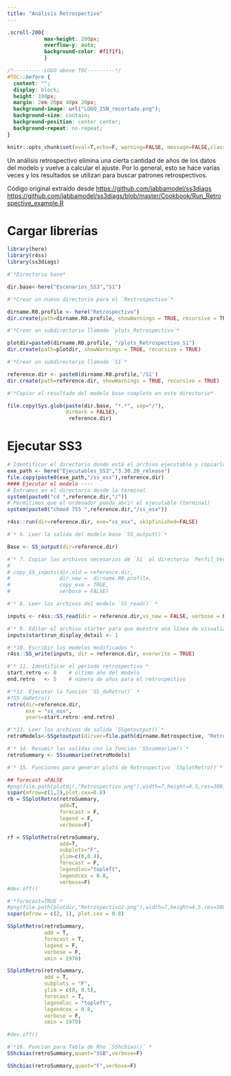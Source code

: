 ```yaml
---
title: "Análisis Retrospectivo"
---
```


```css
.scroll-200{
            max-height: 200px; 
            overflow-y: auto; 
            background-color: #f1f1f1;
            }
```


```css
/*----------LOGO above TOC---------*/
#TOC::before {
  content: "";
  display: block;
  height: 100px;
  margin: 2em 20px 40px 20px;
  background-image: url("LOGO_2SN_recortado.png");
  background-size: contain;
  background-position: center center;
  background-repeat: no-repeat;
}
```




```r
knitr::opts_chunk$set(eval=T,echo=F, warning=FALSE, message=FALSE,class.output="scroll-200",fig.align = "center")
```

Un análisis retrospectivo elimina una cierta cantidad de años de los datos del  modelo y vuelve a calcular el ajuste. Por lo general, esto se hace varias veces  y los resultados se utilizan para buscar patrones retrospectivos.


 Código original extraído desde  <https://github.com/jabbamodel/ss3diags>
<https://github.com/jabbamodel/ss3diags/blob/master/Cookbook/Run_Retrospective_example.R>




# Cargar librerías

```r
library(here)
library(r4ss)
library(ss3diags)

```


```r
#'*Directorio base*

dir.base<-here("Escenarios_SS3","S1")
```

```r
#'*Crear un nuevo directorio para el `Restrospectivo`*

dirname.R0.profile <- here("Retrospectivo")
dir.create(path=dirname.R0.profile, showWarnings = TRUE, recursive = TRUE)
```

```r
#'*Crear un subdirectorio llamado `plots_Retrospectivo`*

plotdir=paste0(dirname.R0.profile, "/plots_Retrospectivo_S1")
dir.create(path=plotdir, showWarnings = TRUE, recursive = TRUE)
```

```r
#'*Crear un subdirectorio llamado `S1`*

reference.dir <- paste0(dirname.R0.profile,'/S1') 
dir.create(path=reference.dir, showWarnings = TRUE, recursive = TRUE)
```

```r
#'*Copiar el resultado del modelo base completo en este directorio*

file.copy(Sys.glob(paste(dir.base, "*.*", sep="/"),
                   dirmark = FALSE),
                    reference.dir)
```

# Ejecutar SS3
```r

# Identificar el directorio donde está el archivo ejecutable y copiarlo
exe_path <- here("Ejecutables_SS3","3.30.20_release")
file.copy(paste0(exe_path,"/ss_osx"),reference.dir)
#### Ejecutar el modelo ----
# Entramos en el directorio desde la terminal
system(paste0("cd ",reference.dir,"/"))
# Permitimos que el ordenador pueda abrir el ejecutable (terminal)
system(paste0("chmod 755 ",reference.dir,"/ss_osx"))

r4ss::run(dir=reference.dir, exe="ss_osx", skipfinished=FALSE)
```



```r
#'* 6. Leer la salida del modelo base `SS_output()`*

Base <- SS_output(dir=reference.dir)

```



```r
#'* 7. Copiar los archivos necesarios de `S1` al directorio `Perfil_Verosimilitud` con la función `copy_SS_inputs()` *
# 
# copy_SS_inputs(dir.old = reference.dir, 
#                dir.new =  dirname.R0.profile,
#                copy_exe = TRUE,
#                verbose = FALSE)

```

```r
#'* 8. Leer los archivos del modelo `SS_read()` *

inputs <- r4ss::SS_read(dir = reference.dir,ss_new = FALSE, verbose = FALSE)

```                    
                    

```r
#'* 9. Editar el archivo starter para que muestre una línea de visualización por cada iteración *
inputs$start$run_display_detail <- 1
```

```r
#'*10. Escribir los modelos modificados *
r4ss::SS_write(inputs, dir = reference.dir, overwrite = TRUE)
```

```r
#'* 11. Identificar el período retrospectivo *
start.retro <- 0    # último año del modelo
end.retro   <- 5    # número de años para el retrospectivo 
```


```r
#'*12. Ejecutar la función `SS_doRetro()` *
#?SS_doRetro()
retro(dir=reference.dir,
      exe = "ss_osx",
      years=start.retro:-end.retro)
```

```r
#'*13. Leer los archivos de salida `SSgetoutput()`* 
retroModels<-SSgetoutput(dirvec=file.path(dirname.Retrospective, "Retrospectives", paste("retro",start.retro:-end.retro,sep="")))
```

```r
#'* 14. Resumir las salidas con la función `SSsummarize()`*  
retroSummary <- SSsummarize(retroModels)
```

```r
#'* 15. Funciones para generar plots de Retrospectivo `SSplotRetro()`*

## forecast =FALSE 
#png(file.path(plotdir,"Retrospectivo.png"),width=7,height=4.5,res=300,units='in')
sspar(mfrow=c(1,2),plot.cex=0.8)
rb = SSplotRetro(retroSummary,
                 add=T,
                 forecast = F,
                 legend = F,
                 verbose=F)

rf = SSplotRetro(retroSummary,
                 add=T,
                 subplots="F", 
                 ylim=c(0,0.4),
                 forecast = F,
                 legendloc="topleft",
                 legendcex = 0.8,
                 verbose=F)
#dev.off()
```

```r
#'*forecast=TRUE *
#png(file.path(plotdir,"Retrospectivo2.png"),width=7,height=4.5,res=300,units='in')
sspar(mfrow = c(2, 1), plot.cex = 0.8)

SSplotRetro(retroSummary, 
            add = T, 
            forecast = T, 
            legend = F, 
            verbose = F, 
            xmin = 1970)

SSplotRetro(retroSummary, 
            add = T, 
            subplots = "F", 
            ylim = c(0, 0.5), 
            forecast = T,
            legendloc = "topleft", 
            legendcex = 0.8, 
            verbose = F, 
            xmin = 1970)

#dev.off()
```

```r
#'*16. Función para Tabla de Rho `SShcbias()` *
SShcbias(retroSummary,quant="SSB",verbose=F)

SShcbias(retroSummary,quant="F",verbose=F)

```






